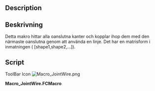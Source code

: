 <languages/>

<div lang="en" dir="ltr" class="mw-content-ltr">
{{VeryImportantMessage|!!! This macro needs to be corrected. !!!}}
</div>

{{Macro/sv
|Name=JointWire
|Icon=Macro_JointWire.png
|Translate=Förena tråd
|Description={{ColoredText|#ff0000|!!! This macro needs to be corrected. !!!}}<br/>Detta makro tillåter att hitta och fästa all icke-ansluten kant till närmaste icke-anslutna en med en linje. Det tar en formmatris i ingången ( [shape1,shape2,...])
|Author=Tremblou
|Version=0.1
|Date=2011-08-24
|FCVersion=All
|Download=[https://www.freecad.org/wiki/images/b/bb/Macro_JointWire.png ToolBar Icon]
}}

<div lang="en" dir="ltr" class="mw-content-ltr">
==Description==
</div>

<div class="mw-translate-fuzzy">
==Beskrivning==
Detta makro hittar alla oanslutna kanter och kopplar ihop dem med den närmaste oanslutna genom att använda en linje. 
Det har en matrisform i inmatningen ( [shape1,shape2,...]).
</div>

==Script==

<div lang="en" dir="ltr" class="mw-content-ltr">
ToolBar Icon [[Image:Macro_JointWire.png]]
</div>

'''Macro_JointWire.FCMacro'''

{{MacroCode|code=

 def findWires(edges):
    def verts(shape):
                return [shape.Vertexes[0].Point,shape.Vertexes[-1].Point]
        def group(shapes):
                shapesIn = shapes[:]
                pointTst = []
        pointOut =[]
        for s in shapesIn :
            pointTst=pointTst+[s.Vertexes[0].Point]
            pointTst=pointTst+[s.Vertexes[-1].Point]
        print pointTst               
        changed = False
                for s in shapesIn:
                        if len(s.Vertexes) < 2:
                print "one vertex, its a circle, just add"
                        else:                             
                                for v in verts(s):
                    twoDot=0
                                        for vv in pointTst:
                                                if v == vv:
                            twoDot=twoDot+1                           
                        if v==vv and twoDot==2 :                   
                            changed = True
                            print "found matching vert"
                            break
                                    if twoDot<2:
                        print "didn't find any matching vert..."
                        pointOut.append(v)
         print "Dots non connected", pointOut
                return(changed,pointOut)
    def joint(point):
        for p in range(len(point)/2) :
            print point
            deltI=Part.Vertex(100,100,100).Point
            pos=1
            for pp in range(len(point)-1) :
                print "position:",pp+1
                if len(point)-1>1:
                    deltN=(point[0]-point[pp+1])
                    if deltN.Length<deltI.Length:
                        deltI=deltN
                        pos=pp+1
                        print "changement",pos
                else:
                    pos=1   
            print "points a joindre",point[0],point[pos]
            if point[0]!=point[pos]:
                Part.show(Part.makePolygon([point[0],point[pos]]))
            else:
                print "WARNING les points ont la meme valeurs "
            point.pop(0)
            point.pop(pos-1)
        point=0 #to have a return normally void
        return(point)
    working = True
        edgeSet = edges
    result = group(edgeSet)
        working = result[0]
        edgeSet = result[1]
    joint(result[1])
        return result[1]

}}